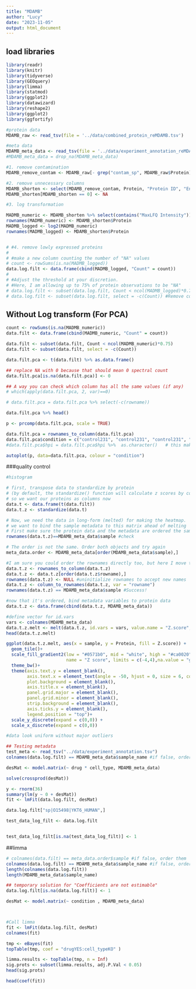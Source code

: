 ```yaml
---
title: "MDAMB"
author: "Lucy"
date: "2023-11-05"
output: html_document
---
```



## load libraries
```r
library(readr)
library(knitr)
library(tidyverse)
library(GEOquery)
library(limma)
library(statmod)
library(ggplot2)
library(datawizard)
library(reshape2)
library(ggplot2)
library(ggfortify)
```

```r
#protein data
MDAMB_raw <- read_tsv(file = '../data/combined_protein_reMDAMB.tsv')

#meta data
MDAMB_meta_data <- read_tsv(file = '../data/experiment_annotation_reMDAMB.tsv')
#MDAMB_meta_data = drop_na(MDAMB_meta_data)
```


```r
#1. remove contamination
MDAMB_remove_contam <- MDAMB_raw[- grep("contam_sp", MDAMB_raw$Protein),]

#2. remove unnecessary columns
MDAMB_shorten <- select(MDAMB_remove_contam, Protein, "Protein ID", "Entry Name", Description, contains("MaxLFQ Intensity"))
MDAMB_shorten[MDAMB_shorten == 0] <- NA

#3. log transformation

MADMB_numeric <- MDAMB_shorten %>% select(contains("MaxLFQ Intensity"))
rownames(MADMB_numeric) <- MDAMB_shorten$Protein
MADMB_logged <- log2(MADMB_numeric)
rownames(MADMB_logged) <- MDAMB_shorten$Protein


# #4. remove lowly expressed proteins
# 
# #make a new column counting the number of "NA" values
# count <- rowSums(is.na(MADMB_logged))
data.log.filt <- data.frame(cbind(MADMB_logged, "Count" = count))
# 
# #Adjust the threshold at your discretion. 
# #Here, I am allowing up to 75% of protein observations to be "NA"
# data.log.filt <- subset(data.log.filt, Count < ncol(MADMB_logged)*0.75)
# data.log.filt <- subset(data.log.filt, select = -c(Count)) #Remove count variable
```

## Without Log transform (For PCA)
```r
count <- rowSums(is.na(MADMB_numeric))
data.filt <- data.frame(cbind(MADMB_numeric, "Count" = count))

data.filt <- subset(data.filt, Count < ncol(MADMB_numeric)*0.75)
data.filt <- subset(data.filt, select = -c(Count))

```

```r

data.filt.pca <- t(data.filt) %>% as.data.frame()

## replace NA with 0 because that should mean 0 spectral count
data.filt.pca[is.na(data.filt.pca)] <- 0

## A way you can check which column has all the same values (if any)
# which(apply(data.filt.pca, 2, var)==0)

# data.filt.pca = data.filt.pca %>% select(-c(rowname))

data.filt.pca %>% head()

p <- prcomp(data.filt.pca, scale = TRUE)

data.filt.pca = rownames_to_column(data.filt.pca)
data.filt.pca$condition = c("control231", "control231", "control231", "control468", "control468", "control468", "control468_42hr", "control468_42hr", "control468_42hr", "drug231", "drug231", "drug231", "drug468", "drug468", "drug468", "drug468_42hr", "drug468_42hr", "drug468_42hr", "M3_33C", "M1_37C", "M2_37C", "M3_37C")
#data.filt.pca$hpi = data.filt.pca$hpi %>%  as.character()   # this makes the colour scale not an idiot

autoplot(p, data=data.filt.pca, colour = "condition")

```


###quality control
```r
#histogram

# first, transpose data to standardize by protein
# (by default, the standardize() function will calculate z scores by column,
# so we want our proteins as columns now
data.t <- data.frame(t(data.filt))
data.t.z <- standardize(data.t)

# Now, we need the data in long-form (melted) for making the heatmap.
# we want to bind the sample metadata to this matrix ahead of melting
# First make sure the protein data and the metadata are ordered the same
rownames(data.t.z)==MDAMB_meta_data$sample #check

# The order is not the same. Order both objects and try again
meta_data.order <- MDAMB_meta_data[order(MDAMB_meta_data$sample),]

#I am sure you could order the rownames directly too, but here I move the sample names into a column, order it, and move it back to rownames
data.t.z <- rownames_to_column(data.t.z) 
data.t.z <- data.t.z[order(data.t.z$rowname),]
rownames(data.t.z) <- NULL #uninitialize rownames to accept new names
data.t.z <- column_to_rownames(data.t.z, var = "rowname")
rownames(data.t.z) == MDAMB_meta_data$sample #Success!

#now that it's ordered, bind metadata variables to protein data
data.t.z <- data.frame(cbind(data.t.z, MDAMB_meta_data))

#define vector for id.vars
vars <- colnames(MDAMB_meta_data)
data.t.z.melt <- melt(data.t.z, id.vars = vars, value.name = "Z.score", variable.name = "Protein")
head(data.t.z.melt)

ggplot(data.t.z.melt, aes(x = sample, y = Protein, fill = Z.score)) +
  geom_tile()+
  scale_fill_gradient2(low = "#0571b0", mid = "white", high = "#ca0020",
                       name = "Z score", limits = c(-4,4),na.value = "grey")+
  theme_bw()+
  theme(axis.text.y = element_blank(),
        axis.text.x = element_text(angle = -50, hjust = 0, size = 6, color = "black"),
        plot.background = element_blank(),
        axis.title.x = element_blank(),
        panel.grid.major = element_blank(),
        panel.grid.minor = element_blank(),
        strip.background = element_blank(),
        axis.ticks.y = element_blank(),
        legend.position = "top")+
  scale_y_discrete(expand = c(0,0)) + 
  scale_x_discrete(expand = c(0,0))  

#data look uniform without major outliers

```




```r
## Testing metadata
test_meta <- read_tsv("../data/experiment_annotation.tsv")
colnames(data.log.filt) == MDAMB_meta_data$sample_name #if false, order them

desMat <- model.matrix(~ drug * cell_type, MDAMB_meta_data)

solve(crossprod(desMat))

y <- rnorm(36)
summary(lm(y ~ 0 + desMat))
fit <- lmFit(data.log.filt, desMat)

data.log.filt["sp|O15498|YKT6_HUMAN",]

test_data_log_filt <- data.log.filt


test_data_log_filt[is.na(test_data_log_filt)] <- 1
```


##limma
```r
# colnames(data.filt) == meta_data.order$sample #if false, order them
colnames(data.log.filt) == MDAMB_meta_data$sample_name #if false, order them
length(colnames(data.log.filt))
length(MDAMB_meta_data$sample_name)

## temporary solution for "Coefficients are not estimable"
data.log.filt[is.na(data.log.filt)] <- 1

desMat <- model.matrix(~ condition , MDAMB_meta_data)



#Call limma
fit <- lmFit(data.log.filt, desMat)
colnames(fit)

tmp <- eBayes(fit)
topTable(tmp, coef = "drugYES:cell_typeKO" )

limma.results <- topTable(tmp, n = Inf)
sig.prots <- subset(limma.results, adj.P.Val < 0.05)
head(sig.prots)

head(coef(fit))

```

